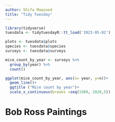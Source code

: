 ```yaml
---
author: Shifa Maqsood
title: "Tidy Tuesday"
---
```


```r
library(tidyverse)
tuesdata <- tidytuesdayR::tt_load('2023-05-02')

plots <- tuesdata$plots
species <- tuesdata$species
surveys <- tuesdata$surveys

```

```r
mice_count_by_year <- surveys %>%
  group_by(year) %>%
  count()

ggplot(mice_count_by_year, aes(x= year, y=n))+
  geom_line()+
  ggtitle ("Mice count by year")+
  scale_x_continuous(breaks =seq(1980, 2020,5))
```

# Bob Ross Paintings

```r




```
